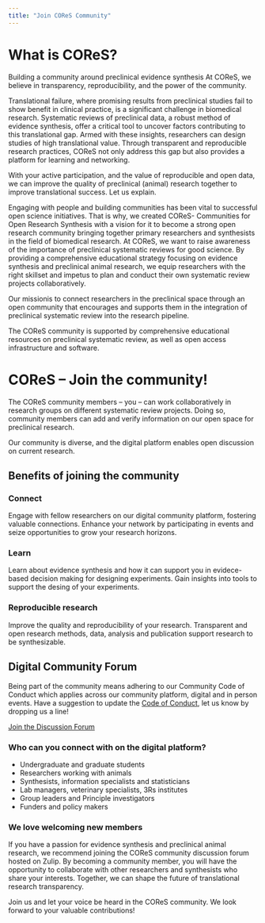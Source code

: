 ```yaml
---
title: "Join COReS Community"
---
```


# What is COReS?
Building a community around preclinical evidence synthesis
At COReS, we believe in transparency, reproducibility, and the power of the community.

Translational failure, where promising results from preclinical studies fail to show benefit in clinical practice, is a significant challenge in biomedical research. Systematic reviews of preclinical data, a robust method of evidence synthesis, offer a critical tool to uncover factors contributing to this translational gap. Armed with these insights, researchers can design studies of high translational value. Through transparent and reproducible research practices, COReS not only address this gap but also provides a platform for learning and networking.

With your active participation, and the value of reproducible and open data, we can improve the quality of preclinical (animal) research together to improve translational success. Let us explain.

Engaging with people and building communities has been vital to successful open science initiatives. That is why, we created COReS- Communities for Open Research Synthesis with a vision for it to become a strong open research community bringing together primary researchers and synthesists in the field of biomedical research.  At COReS, we want to raise awareness of the importance of preclinical systematic reviews for good science. By providing a comprehensive educational strategy focusing on evidence synthesis and preclinical animal research, we equip researchers with the right skillset and impetus to plan and conduct their own systematic review projects collaboratively. 

Our missionis to connect researchers in the preclinical space through an open community that encourages and supports them in the integration of preclinical systematic review into the research pipeline.  

The COReS community is supported by comprehensive educational resources on preclinical systematic review, as well as open access infrastructure and software.


# COReS – Join the community!

The COReS community members – you – can work collaboratively in research groups on different systematic review projects. Doing so, community members can add and verify information on our open space for preclinical research.

Our community is diverse, and the digital platform enables open discussion on current research.

## Benefits of joining the community

### Connect
Engage with fellow researchers on our digital community platform, fostering valuable connections. Enhance your network by participating in events and seize opportunities to grow your research horizons.

### Learn
Learn about evidence synthesis and how it can support you in evidece-based decision making for designing experiments. Gain insights into tools to support the desing of your experiments.

### Reproducible research
Improve the quality and reproducibility of your research. Transparent and open research methods, data, analysis and publication support research to be synthesizable.

## Digital Community Forum
Being part of the community means adhering to our Community Code of Conduct which applies across our community platform, digital and in person events. Have a suggestion to update the [Code of Conduct](), let us know by dropping us a line!

[Join the Discussion Forum](https://cores.zulipchat.com/)

### Who can you connect with on the digital platform? 

* Undergraduate and graduate students
* Researchers working with animals
* Synthesists, information specialists and statisticians
* Lab managers, veterinary specialists, 3Rs institutes
* Group leaders and Principle investigators
* Funders and policy makers

### We love welcoming new members
If you have a passion for evidence synthesis and preclinical animal research, we recommend joining the COReS community discussion forum hosted on Zulip. By becoming a community member, you will have the opportunity to collaborate with other researchers and synthesists who share your interests. Together, we can shape the future of translational research transparency.

Join us and let your voice be heard in the COReS community. We look forward to your valuable contributions!

